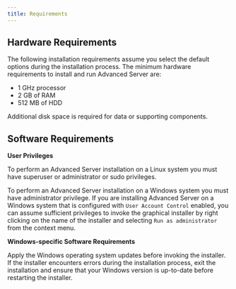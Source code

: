 ```yaml
---
title: Requirements
---
```



## Hardware Requirements

The following installation requirements assume you select the default options during the installation process. The minimum hardware requirements to install and run Advanced Server are:

-   1 GHz processor
-   2 GB of RAM
-   512 MB of HDD

Additional disk space is required for data or supporting components.

## Software Requirements

**User Privileges**

To perform an Advanced Server installation on a Linux system you must have superuser or administrator or sudo privileges.

To perform an Advanced Server installation on a Windows system you must have administrator privilege. If you are installing Advanced Server on a Windows system that is configured with `User Account Control` enabled, you can assume sufficient privileges to invoke the graphical installer by right clicking on the name of the installer and selecting `Run as administrator` from the context menu.

**Windows-specific Software Requirements**

Apply the Windows operating system updates before invoking the installer. If the installer encounters errors during the installation process, exit the installation and ensure that your Windows version is up-to-date before restarting the installer.



